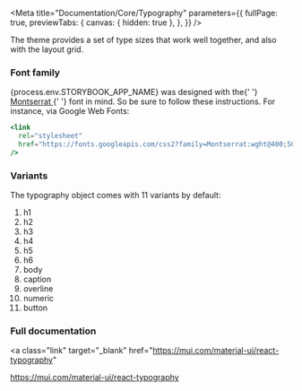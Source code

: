 
<Meta
  title="Documentation/Core/Typography"
  parameters={{
    fullPage: true,
    previewTabs: {
      canvas: { hidden: true },
    },
  }}
/>

<Title>Typography</Title>
<Subtitle>
  The theme provides a set of type sizes that work well together, and also with
  the layout grid.
</Subtitle>

### Font family

<p>
  {process.env.STORYBOOK_APP_NAME} was designed with the{' '}
  <a target="_blank" href="https://fonts.google.com/specimen/Montserrat">
    Montserrat
  </a>{' '}
  font in mind. So be sure to follow these instructions. For instance, via
  Google Web Fonts:
</p>

```jsx
<link
  rel="stylesheet"
  href="https://fonts.googleapis.com/css2?family=Montserrat:wght@400;500;600;700&display=swap"
/>
```

### Variants

<p>The typography object comes with 11 variants by default:</p>

<ol>
  <li>h1</li>
  <li>h2</li>
  <li>h3</li>
  <li>h4</li>
  <li>h5</li>
  <li>h6</li>
  <li>body</li>
  <li>caption</li>
  <li>overline</li>
  <li>numeric</li>
  <li>button</li>
</ol>

### Full documentation

<a
  class="link"
  target="_blank"
  href="https://mui.com/material-ui/react-typography"
>
  https://mui.com/material-ui/react-typography
</a>

